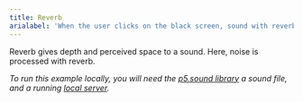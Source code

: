 ```yaml
---
title: Reverb
arialabel: 'When the user clicks on the black screen, sound with reverb is played'
---
```



Reverb gives depth and perceived space to a sound. Here,
noise is processed with reverb.

<p><em><span class="small"> To run this example locally, you will need the
<a href="http://p5js.org/reference/#/libraries/p5.sound">p5.sound library</a>
a sound file, and a running <a href="https://github.com/processing/p5.js/wiki/Local-server">local server</a>.</span></em></p>
